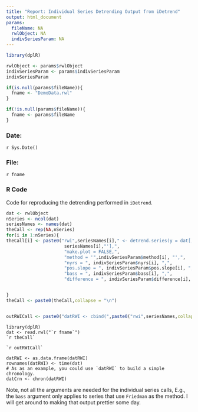 ```yaml
---
title: "Report: Individual Series Detrending Output from iDetrend"
output: html_document
params:
  fileName: NA
  rwlObject: NA
  indivSeriesParam: NA
---
```


```r
library(dplR)
```

```r
rwlObject <- params$rwlObject
indivSeriesParam <- params$indivSeriesParam
indivSeriesParam
```


```r
if(is.null(params$fileName)){
  fname <- "DemoData.rwl"
}

if(!is.null(params$fileName)){
  fname <- params$fileName
}

```

### Date: 
`r Sys.Date()`

### File: 
`r fname`

### R Code
Code for reproducing the detrending performed in `iDetrend`.

```r
dat <- rwlObject
nSeries <- ncol(dat)
seriesNames <- names(dat)
theCall <- rep(NA,nSeries)
for(i in 1:nSeries){
theCall[i] <- paste0("rwi",seriesNames[i]," <- detrend.series(y = dat[,'",
                      seriesNames[i],"'],",
                      "make.plot = FALSE,",
                      "method = '",indivSeriesParam$method[i], "',",
                      "nyrs = ", indivSeriesParam$nyrs[i], ",",
                      "pos.slope = ", indivSeriesParam$pos.slope[i], ",",
                      "bass = ", indivSeriesParam$bass[i], ",",
                      "difference = ", indivSeriesParam$difference[i], ")\n")


}
theCall <- paste0(theCall,collapse = "\n")


outRWICall <- paste0("datRWI <- cbind(",paste0("rwi",seriesNames,collapse = ","),")")


```

```
library(dplR)
dat <- read.rwl("`r fname`")
`r theCall`

`r outRWICall`

datRWI <- as.data.frame(datRWI)
rownames(datRWI) <- time(dat)
# As as an example, you could use `datRWI` to build a simple chronology.
datCrn <- chron(datRWI)
```

Note, not all the arguments are needed for the individual series calls, E.g., the `bass` argument only applies to series that use `Friedman` as the method. I will get around to making that output prettier some day.